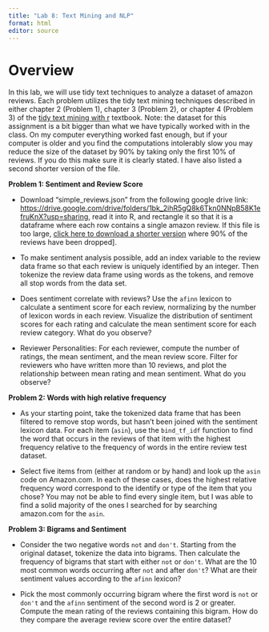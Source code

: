 ```yaml
---
title: "Lab 8: Text Mining and NLP"
format: html
editor: source
---
```


# Overview

In this lab, we will use tidy text techniques to analyze a dataset of amazon reviews. Each problem utilizes the tidy text mining techniques described in either chapter 2 (Problem 1), chapter 3 (Problem 2), or chapter 4 (Problem 3) of
the [tidy text mining with r](https://www.tidytextmining.com/) textbook. Note: the dataset for this assignment is a bit bigger than what we have typically worked with in the class. On my computer everything worked fast enough, but if your computer is older and you find the computations intolerably slow you may reduce the size of the dataset by 90% by taking only the first 10% of reviews. If you do this make sure it is clearly stated. I have also listed a second shorter version of the file. 

**Problem 1: Sentiment and Review Score**

* Download "simple_reviews.json" from the following google drive link: [https://drive.google.com/drive/folders/1bk_2ihR5gQ8k6Tkn0NNpB58K1efruKnX?usp=sharing](https://drive.google.com/drive/folders/1bk_2ihR5gQ8k6Tkn0NNpB58K1efruKnX?usp=sharing), read it into R, and rectangle it so that it is a dataframe where each row contains a single amazon review. If this file is too large,
[click here to download a shorter version](https://drive.google.com/file/d/1d0C-xi_hSltKNn5s3dfdimI_MAkbWJQI/view?usp=sharing) where 90% of the reviews have been dropped].

* To make sentiment analysis possible, add an index variable to the review data frame so that each review is uniquely identified by an integer. Then tokenize the review data frame using words as the tokens, and remove all stop words from the data set.

* Does sentiment correlate with reviews? Use the `afinn` lexicon to calculate a sentiment score for each review, normalizing by the number of lexicon words in each review. Visualize the distribution of sentiment scores for each rating and calculate the mean sentiment score for each review category. What do you observe?

* Reviewer Personalities: For each reviewer, compute the number of ratings, the mean sentiment, and the mean review score. Filter for reviewers who have written more than 10 reviews, and plot the relationship between mean rating and mean sentiment. What do you observe? 


**Problem 2: Words with high relative frequency **

* As your starting point, take the tokenized data frame that has been filtered to remove stop words, but 
hasn't been joined with the sentiment lexicon data. For each item (`asin`), use the `bind_tf_idf` function
to find the word that occurs in the reviews of that item with the highest frequency relative to the
frequency of words in the entire review test dataset. 

* Select five items from (either at random or by hand) and look up the `asin` code on Amazon.com. In each of these cases, does the highest relative frequency word correspond to the identify or type of the item that you chose? You may not be able to find every single item, but I was able to find a solid majority of the ones I searched for by searching amazon.com for the `asin`. 

**Problem 3: Bigrams and Sentiment**

* Consider the two negative words `not` and `don't`. Starting from the original dataset, tokenize the data into bigrams. Then calculate the frequency of bigrams that start with either `not` or
`don't`. What are the 10 most common words occurring after `not` and after `don't`? What are their sentiment
values according to the `afinn` lexicon?

* Pick the most commonly occurring bigram where the first word is `not` or `don't` and the `afinn` sentiment of the second word is 2 or greater. Compute the mean rating of the reviews containing this bigram. How do they compare the average review score over the entire dataset?



